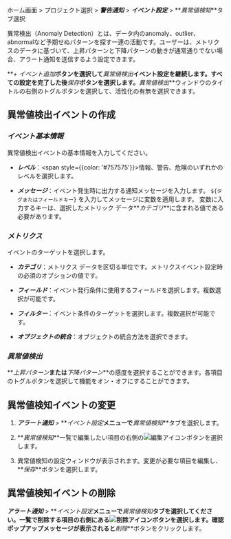 ホーム画面 > プロジェクト選択 > **_警告通知_** > **_イベント設定_** > **_異常値検知_**タブ選択

異常検出（Anomaly Detection）とは、データ内のanomaly、outlier、abnormalなど予期せぬパターンを探す一連の活動です。ユーザーは、メトリクスのデータに基づいて、上昇パターンと下降パターンの動きが通常通りでない場合、アラート通知を送信するよう設定できます。 

<ImgLang img='set-event-abnormal.png' desc='異常値検出' />

**_+ イベント追加_**ボタンを選択して**_異常値検出_**イベント設定を継続します。すべての設定を完了した後**_保存_**ボタンを選択します。**_異常値検出_**ウィンドウのタイトルの右側のトグルボタンを選択して、活性化の有無を選択できます。

## 異常値検出イベントの作成

<ImgLang img='set-event-anormal-create.png' desc='異常値検出' />

### **_イベント基本情報_**

異常値検出イベントの基本情報を入力してください。

-   **_レベル_**：<span style={{color: '#757575'}}>情報</span>、<span class='slow'>警告</span>、<span class='vslow'>危険</span>のいずれかのレベルを選択します。

-   **_メッセージ_**：イベント発生時に出力する通知メッセージを入力します。 `${タグまたはフィールドキー}` を入力してメッセージに変数を適用します。 変数に入力するキーは、選択したメトリック データ**_カテゴリ_**に含まれる値である必要があります。

### **_メトリクス_**

イベントのターゲットを選択します。

-   **_カテゴリ_**：メトリクス データを区切る単位です。メトリクスイベント設定時の必須のオプションの値です。

-   **_フィールド_**：イベント発行条件に使用するフィールドを選択します。複数選択が可能です。

-   **_フィルター_**：イベント条件のターゲットを選択します。複数選択が可能です。

-   **_オブジェクトの統合_**：オブジェクトの統合方法を選択できます。

### **_異常値検出_**

**_上昇パターン_**または**_下降パターン_**の感度を選択することができます。各項目のトグルボタンを選択して機能をオン・オフにすることができます。

## 異常値検知イベントの変更

1.  **_アラート通知_** > **_イベント設定_**メニューで**_異常値検知_**タブを選択します。

2.  **_異常値検知_**一覧で編集したい項目の右側の![編集アイコン](/img/ico-edit.svg)ボタンを選択します。

3.  異常値検知の設定ウィンドウが表示されます。変更が必要な項目を編集し、**_保存_**ボタンを選択します。

## 異常値検知イベントの削除

 **_アラート通知_** > **_イベント設定_**メニューで**_異常値検知_**タブを選択してください。一覧で削除する項目の右側にある![削除アイコン](/img/ico-trash.svg)ボタンを選択します。確認ポップアップメッセージが表示されると**_削除_**ボタンをクリックします。

